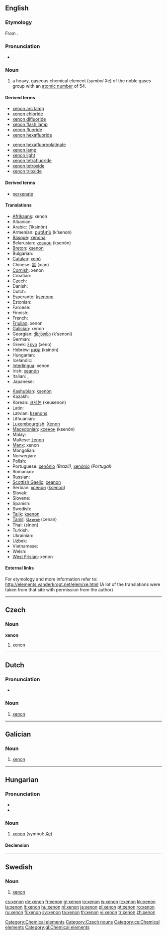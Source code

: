 ==English==

{{elements|Xe|iodine|I|caesium|Cs}}

===Etymology===
From {{etyl|grc}} {{term|ξένος|tr=xenos||foreign, strange|lang=grc|sc=polytonic}}.

===Pronunciation===
* {{audio|en-us-xenon.ogg|Audio (US)}}

===Noun===
{{en-noun|-}}
{{wikipedia}}

# a heavy, gaseous chemical element (''symbol'' Xe) of the noble gases group with an [[atomic number]] of 54.<!--Encyclopedic info: It naturally occurs in vapors from hot springs and, in trace amounts, in the air-->

====Derived terms====
{{top2}}
* [[xenon arc lamp]]
* [[xenon chloride]]
* [[xenon difluoride]]
* [[xenon flash lamp]]
* [[xenon fluoride]]
* [[xenon hexafluoride]]
{{mid2}}
* [[xenon hexafluoroplatinate]]
* [[xenon lamp]]
* [[xenon light]]
* [[xenon tetrafluoride]]
* [[xenon tetroxide]]
* [[xenon trioxide]]
{{bottom}}

====Derived terms====
* [[perxenate]]

====Translations====
{{trans-top|chemical element}}
* [[Afrikaans]]: xenon
* Albanian: {{t-|sq|ksenon|xs=Albanian}}
* Arabic: {{Arab|[[اكسينون|إكسينون]]}} (’iksinōn) {{m}}
* Armenian: [[քսենոն]] (k‘senon)
* [[Basque]]: [[xenona]]
* Belarusian: [[ксэнон]] (ksenón) {{m}}
* [[Breton]]: [[ksenon]]
* Bulgarian: {{t-|bg|ксенон|m|tr=ksenón|sc=Cyrl}}
* [[Catalan]]: [[xenó]]
* Chinese: [[氙]] (xīan)
* [[Cornish]]: xenon
* Croatian: {{t-|hr|ksenon}}
* Czech: {{t+|cs|xenon|m}}
* Danish: {{t-|da|xenon}}
* Dutch: {{t+|nl|xenon|n}}
* Esperanto: [[ksenono]]
* Estonian: {{t-|et|ksenoon}}
* Faroese: {{t-|fo|xenon|xs=Faroese}}
* Finnish: {{t+|fi|ksenon}}
* French: {{t+|fr|xénon|m}}
* [[Friulian]]: xenon
* [[Galician]]: xenon
* Georgian: [[ქსენონი]] (k‘senoni)
* German: {{t+|de|Xenon|n}}
* Greek: [[ξένο]] (xéno) {{n}}
* Hebrew: [[קסנון]] (ksinón)
* Hungarian: {{t+|hu|xenon}}
* Icelandic: {{t+|is|xenon}}
* [[Interlingua]]: xenon
* Irish: [[xeanón]]
* Italian: {{t+|it|xenon|m}}, {{t+|it|xeno|m}}
* Japanese: {{t+|ja|キセノン|tr=kisenon|sc=Jpan}}
{{trans-mid}}
* [[Kashubian]]: [[ksenón]]
* Kazakh: {{t-|kk|ксенон|tr=ksenon|sc=Cyrl|xs=Kazakh}}
* Korean: [[크세논]] (keusenon)
* Latin: {{t+|la|xenon}}
* Latvian: [[ksenons]]
* Lithuanian: {{t+|lt|ksenonas|xs=Lithuanian}}
* [[Luxembourgish]]: [[Xenon]]
* [[Macedonian]]: [[ксенон]] (ksenón) {{m}}
* Malay: {{t-|ms|xenon|xs=Malay}}
* Maltese: [[żenon]]
* [[Manx]]: xenon
* Mongolian: {{t-|mn|ксенон|tr=ksenon|sc=Cyrl|xs=Mongolian}}
* Norwegian: {{t-|no|xenon}}
* Polish: {{t+|pl|ksenon|m}}
* Portuguese: [[xenônio]] {{m}} ''(Brazil)'', [[xenónio]] {{m}} ''(Portugal)''
* Romanian: {{t+|ro|xenon|n}}
* Russian: {{t+|ru|ксенон|m|tr=ksenón|sc=Cyrl}}
* [[Scottish Gaelic]]: [[xeanon]]
* Serbian: [[ксенон]] ([[ksenon]]) {{m}}
* Slovak: {{t-|sk|xenón}}
* Slovene: {{t+|sl|ksenon}}
* Spanish: {{t+|es|xenón|m}}
* Swedish: {{t+|sv|xenon|n}}
* [[Tajik]]: [[ksenon]]
* [[Tamil]]: [[செனன்]] (cenan)
* Thai: {{Thai|[[ซีนอน]]}} (sīnon)
* Turkish: {{t+|tr|ksenon}}
* Ukrainian: {{t-|uk|ксенон|m|tr=ksenón|sc=Cyrl|xs=Ukrainian}}
* Uzbek: {{t-|uz|ксенон|tr=ksenon|sc=Cyrl|xs=Uzbek}}
* Vietnamese: {{t+|vi|xenon|xs=Vietnamese}}
* Welsh: {{t-|cy|xenon|xs=Welsh}}
* [[West Frisian]]: xenon
{{trans-bottom}}

====External links====
For etymology and more information refer to:
http://elements.vanderkrogt.net/elem/xe.html
(A lot of the translations were taken from that site with permission from the author)

[[Category:Chemical elements]]

----

==Czech==

===Noun===
'''xenon''' {{m}}

# [[#English|xenon]]

[[Category:Czech nouns]]
[[Category:cs:Chemical elements]]

----

==Dutch==
{{wikipedia|lang=nl}}

===Pronunciation===
* {{audio|Nl-xenon.ogg|Audio}}

===Noun===
{{infl|nl|noun|g=n}}
# {{element|lang=nl}} [[#English|xenon]]

----

==Galician==
{{wikipedia|lang=gl}}

===Noun===
{{gl-noun|m|-}}

# [[#English|xenon]]

[[Category:gl:Chemical elements]]

----

==Hungarian==
{{wikipedia|lang=hu}}

===Pronunciation===
* {{IPA|/ˈksɛnon/|lang=hu}}
* {{hyphenation|xe|non}}

===Noun===
{{hu-noun|ok}}

# {{element|lang=hu}} [[xenon#English|xenon]] (symbol: [[Xe]])

====Declension====
{{hu-decl-ok|xeno|n}}{{hu-pos-otok|xenon|j|jai}}

----

==Swedish==
{{wikipedia|lang=sv}}

===Noun===
{{infl|sv|noun|g=n}}
{{sv-noun-unc-n|2=xenonet}}

# {{context|chemical element|lang=sv}} [[#English|xenon]]

[[cs:xenon]]
[[de:xenon]]
[[fr:xenon]]
[[gl:xenon]]
[[io:xenon]]
[[is:xenon]]
[[it:xenon]]
[[kk:xenon]]
[[la:xenon]]
[[lt:xenon]]
[[hu:xenon]]
[[nl:xenon]]
[[ja:xenon]]
[[pl:xenon]]
[[pt:xenon]]
[[ro:xenon]]
[[ru:xenon]]
[[fi:xenon]]
[[sv:xenon]]
[[ta:xenon]]
[[th:xenon]]
[[vi:xenon]]
[[tr:xenon]]
[[zh:xenon]]